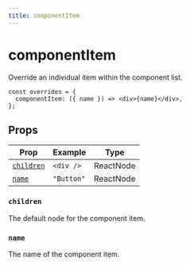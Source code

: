 ```yaml
---
title: componentItem
---
```


# componentItem

Override an individual item within the component list.

```tsx copy
const overrides = {
  componentItem: ({ name }) => <div>{name}</div>,
};
```

## Props

| Prop                    | Example    | Type      |
| ----------------------- | ---------- | --------- |
| [`children`](#children) | `<div />`  | ReactNode |
| [`name`](#name)         | `"Button"` | ReactNode |

### `children`

The default node for the component item.

### `name`

The name of the component item.
